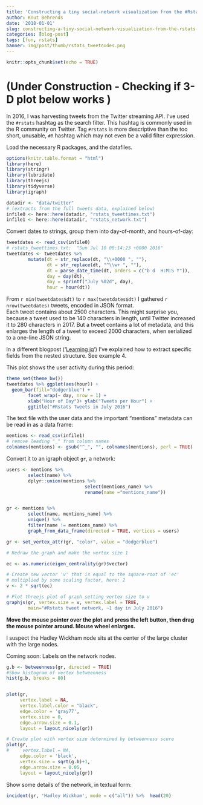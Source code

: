 ```yaml
---
title: 'Constructing a tiny social-network visualization from the #Rstats hashtag'
author: Knut Behrends
date: '2018-01-01'
slug: constructing-a-tiny-social-network-visualization-from-the-rstats-hashtag
categories: [blog-post]
tags: [fun, rstats]
banner: img/post/thumb/rstats_tweetnodes.png
---
```


```r
knitr::opts_chunk$set(echo = TRUE)
```

# (Under Construction - Checking if 3-D plot below works )


In 2016, I was harvesting tweets from the Twitter streaming API. I've used the `#rstats` hashtag as the search filter. This hashtag is commonly used in the R community on Twitter. Tag `#rstats` is more descriptive than the too short, unusable, `#R` hashtag which may not even be a valid filter expression.

Load the necessary R packages, and the datafiles. 

```r
options(knitr.table.format = "html") 
library(here)
library(stringr)
library(lubridate)
library(threejs)
library(tidyverse)
library(igraph)

datadir <- "data/twitter"
# (extracts from the full tweets data, explained below)
infile0 <- here::here(datadir, "rstats_tweettimes.txt")
infile1 <- here::here(datadir, "rstats_network.txt")

```

Convert dates to strings, group them into day-of-month, and hours-of-day:

```r
tweetdates <- read_csv(infile0)
# rstats_tweettimes.txt:  "Sun Jul 10 08:14:23 +0000 2016"
tweetdates <- tweetdates %>% 
        mutate(dt = str_replace(dt, "\\+0000 ", ""),
               dt = str_replace(dt, "^\\w+ ", ""),
               dt = parse_date_time(dt, orders = c("b d  H:M:S Y")),
               day = day(dt),
               day = sprintf("July %02d", day),
               hour = hour(dt))

```

From `r min(tweetdates$dt)` to `r max(tweetdates$dt)` I gathered `r nrow(tweetdates)` tweets, encoded in JSON format.  
Each tweet contains about 2500 characters. This might surprise you, because a tweet used to be 140 characters in length, until Twitter increased it to 280 characters in 2017. But a tweet contains a lot of metadata, and this enlarges the length of a tweet to exceed 2000 characters,  when serialized to a one-line JSON string.

In a different blogpost ('[Learning jq](/post/2017/12/learning-jq)')  I've explained how to extract specific fields from the nested structure. See example 4.

This plot shows  the user activity during this period:

```r
theme_set(theme_bw())
tweetdates %>% ggplot(aes(hour)) +
  geom_bar(fill="dodgerblue") +
        facet_wrap(~ day, nrow = 1) +
        xlab("Hour of Day")+ ylab("Tweets per Hour") +
        ggtitle("#Rstats Tweets in July 2016")
```

The text file with the user data and the important "mentions" metadata can be read in as a data frame:

```r
mentions <- read_csv(infile1)
# remove leading "_" from column names
colnames(mentions) <- gsub("^_", "", colnames(mentions), perl = TRUE)
```

Convert it to an igraph object `gr`, a network:

```r
users <- mentions %>% 
        select(name) %>% 
        dplyr::union(mentions %>% 
                             select(mentions_name) %>% 
                             rename(name ="mentions_name"))


gr <- mentions %>% 
        select(name, mentions_name) %>%
        unique() %>% 
        filter(name != mentions_name) %>% 
        graph_from_data_frame(directed = TRUE, vertices = users)

gr <- set_vertex_attr(gr, "color", value = "dodgerblue")

# Redraw the graph and make the vertex size 1

ec <- as.numeric(eigen_centrality(gr)$vector)

# Create new vector 'v' that is equal to the square-root of 'ec' 
# multiplied by some scaling factor, here: 2
v <- 2 * sqrt(ec)

# Plot threejs plot of graph setting vertex size to v
graphjs(gr, vertex.size = v, vertex.label = TRUE, 
        main="#Rstats tweet network, ~1 day in July 2016")

```

**Move the mouse pointer over the plot and press the left button, then drag the mouse pointer around. Mouse wheel enlarges.**

I suspect the Hadley Wickham node sits at the center of the large cluster with the large nodes.

Coming soon: Labels on the network nodes.



```r
g.b <- betweenness(gr, directed = TRUE)
#Show histogram of vertex betweenness
hist(g.b, breaks = 80)


plot(gr,
     vertex.label = NA,
     vertex.label.color = "black", 
     edge.color = 'gray77',
     vertex.size = 0,
     edge.arrow.size = 0.1,
     layout = layout_nicely(gr))

# Create plot with vertex size determined by betweenness score
plot(gr, 
#     vertex.label = NA,
     edge.color = 'black',
     vertex.size = sqrt(g.b)+1,
     edge.arrow.size = 0.05,
     layout = layout_nicely(gr))
```

Show some details of the network, in textual form:

```r
incident(gr, 'Hadley Wickham', mode = c("all")) %>%  head(20)
```

